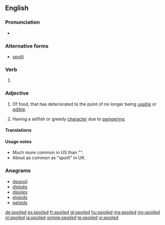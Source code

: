 ==English==

===Pronunciation===
* {{rhymes|ɔɪld}}

===Alternative forms===
* [[spoilt]]

===Verb===
{{head|en|verb form}}

# {{past of|spoil}}

===Adjective===
{{en-adj}}

# Of food, that has deteriorated to the point of no longer being [[usable]] or [[edible]].
# {{context|of a person, usually a child}} Having a selfish or greedy [[character]] due to [[pamper]]ing.

====Translations====
{{trans-see|spoilt}}

====Usage notes====
* Much more common in US than "{{term|spoilt}}".
* About as common as "spoilt" in UK.

===Anagrams===
* [[despoil#English|despoil]]
* [[diploës#English|diploës]]
* [[dipoles#English|dipoles]]
* [[elopids#English|elopids]]
* [[peloids#English|peloids]]

[[de:spoiled]]
[[es:spoiled]]
[[fr:spoiled]]
[[gl:spoiled]]
[[hu:spoiled]]
[[mg:spoiled]]
[[my:spoiled]]
[[nl:spoiled]]
[[ja:spoiled]]
[[simple:spoiled]]
[[te:spoiled]]
[[vi:spoiled]]